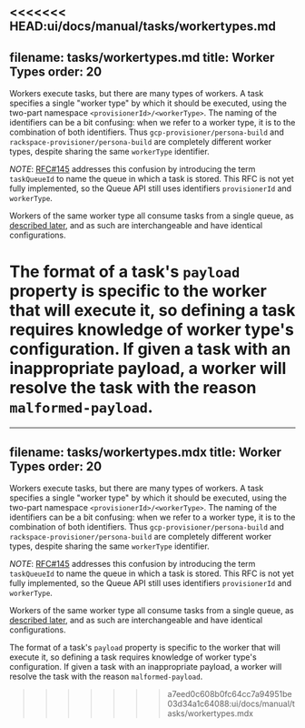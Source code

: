 <<<<<<< HEAD:ui/docs/manual/tasks/workertypes.md
---
filename: tasks/workertypes.md
title: Worker Types
order: 20
---

Workers execute tasks, but there are many types of workers. A task specifies a
single "worker type" by which it should be executed, using the two-part
namespace `<provisionerId>/<workerType>`.  The naming of the identifiers can be
a bit confusing: when we refer to a worker type, it is to the combination of
both identifiers. Thus `gcp-provisioner/persona-build` and
`rackspace-provisioner/persona-build` are completely different worker types,
despite sharing the same `workerType` identifier.

*NOTE*: [RFC#145](https://github.com/taskcluster/taskcluster-rfcs/pull/145) addresses this confusion by introducing the term `taskQueueId` to name the queue in which a task is stored.
This RFC is not yet fully implemented, so the Queue API still uses identifiers `provisionerId` and `workerType`.

Workers of the same worker type all consume tasks from a single queue, as
[described later](/docs/manual/task-execution/queues), and as such are
interchangeable and have identical configurations.

The format of a task's `payload` property is specific to the worker that will
execute it, so defining a task requires knowledge of worker type's
configuration. If given a task with an inappropriate payload, a worker will
resolve the task with the reason `malformed-payload`.
=======
---
filename: tasks/workertypes.mdx
title: Worker Types
order: 20
---

Workers execute tasks, but there are many types of workers. A task specifies a
single "worker type" by which it should be executed, using the two-part
namespace `<provisionerId>/<workerType>`.  The naming of the identifiers can be
a bit confusing: when we refer to a worker type, it is to the combination of
both identifiers. Thus `gcp-provisioner/persona-build` and
`rackspace-provisioner/persona-build` are completely different worker types,
despite sharing the same `workerType` identifier.

*NOTE*: [RFC#145](https://github.com/taskcluster/taskcluster-rfcs/pull/145) addresses this confusion by introducing the term `taskQueueId` to name the queue in which a task is stored.
This RFC is not yet fully implemented, so the Queue API still uses identifiers `provisionerId` and `workerType`.

Workers of the same worker type all consume tasks from a single queue, as
[described later](/docs/manual/task-execution/queues), and as such are
interchangeable and have identical configurations.

The format of a task's `payload` property is specific to the worker that will
execute it, so defining a task requires knowledge of worker type's
configuration. If given a task with an inappropriate payload, a worker will
resolve the task with the reason `malformed-payload`.
>>>>>>> a7eed0c608b0fc64cc7a94951be03d34a1c64088:ui/docs/manual/tasks/workertypes.mdx
